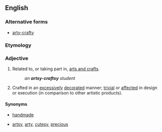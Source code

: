 ==English==

===Alternative forms===
* [[arty-crafty]]

===Etymology===
{{suffix|en|arts and crafts|y}}

===Adjective===
{{en-adj|head=[[artsy]]-[[craftsy]]}}

# {{lb|en|colloquial}} Related to, or taking part in, [[arts and crafts]].
#: ''an '''artsy-craftsy''' student''
# {{lb|en|colloquial|often|derogatory}} Crafted in an [[excessive]]ly [[decorated]] manner; [[trivial]] or [[affected]] in design or execution (in comparison to other artistic products).

====Synonyms====
* {{sense|related to arts and crafts; crafted by an artisan}} [[handmade]]
* {{sense|crafted in an excessively decorated manner}} [[artsy]], [[arty]], [[cutesy]], [[precious]]